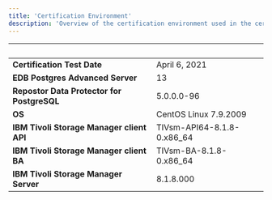 ```yaml
---
title: 'Certification Environment'
description: 'Overview of the certification environment used in the certification of Repostor Data Protector for PostgreSQL'
---
```


|  &nbsp;    | &nbsp; |
| ----------- | ----------- |
| **Certification Test Date**| April 6, 2021       |
| **EDB Postgres Advanced Server**  |  13     |
| **Repostor Data Protector for PostgreSQL**| 5.0.0.0-96       |
| **OS**  |  CentOS Linux 7.9.2009     |
| **IBM Tivoli Storage Manager client API**|  TIVsm-API64-8.1.8-0.x86_64       |
| **IBM Tivoli Storage Manager client BA**|  TIVsm-BA-8.1.8-0.x86_64      |
| **IBM Tivoli Storage Manager Server**|  8.1.8.000       |
